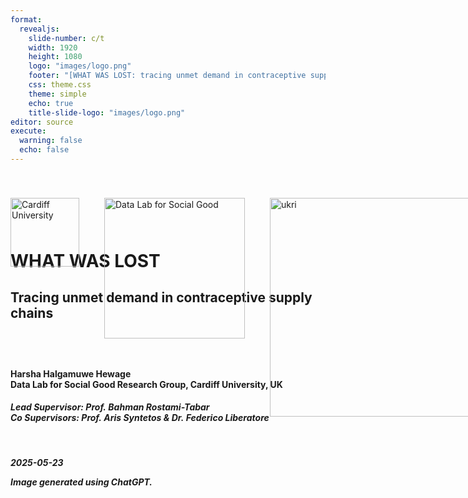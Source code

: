```yaml
---
format: 
  revealjs:
    slide-number: c/t
    width: 1920
    height: 1080
    logo: "images/logo.png"
    footer: "[WHAT WAS LOST: tracing unmet demand in contraceptive supply chains](https://chamara7h.github.io/talks/)"
    css: theme.css
    theme: simple
    echo: true
    title-slide-logo: "images/logo.png"
editor: source
execute:
  warning: false
  echo: false
---   
```


<div style="position: relative; width: 100%; height: 100%;">
  <!-- Cardiff logo top-left -->
  <img
    src="images/cardiff_logo.png"
    alt="Cardiff University"
    style="
      position: absolute;
      top: 40px;
      left: 0px;
      width: 110px;
      height: auto;
    "
  />

  <!-- Data Lab logo a bit to the right -->
  <img
    src="images/logo_white.png"
    alt="Data Lab for Social Good"
    style="
      position: absolute;
      top: 40px;
      left: 150px;
      width: 225px;
      height: auto;
    "
  />
  
  <img
    src="images/ukri.png"
    alt="ukri"
    style="
      position: absolute;
      top: 40px;
      left: 415px;
      width: 350px;
      height: auto;
    "
  />
  
  <img
    src="images/wgss.png"
    alt="wgsss"
    style="
      position: absolute;
      top: 40px;
      left: 805px;
      width: 75px;
      height: auto;
    "
  />
  
  <img
    src="images/usaid.png"
    alt="usaid"
    style="
      position: absolute;
      top: 40px;
      left: 930px;
      width: 110px;
      height: auto;
    "
  />
  
  
<br>
<br>
<br>
<br>
<br>


# WHAT WAS LOST {background-image="images/cover1.png" background-size="cover" background-color="#4f6952"}

<h2>
Tracing unmet demand in contraceptive supply chains
<h2>

<br>

<h4>
  Harsha Halgamuwe Hewage <br>
  Data Lab for Social Good Research Group, Cardiff University, UK 
</h4>

<h5>
Lead Supervisor: Prof. Bahman Rostami-Tabar <br>
Co Supervisors: Prof. Aris Syntetos & Dr. Federico Liberatore
<h5>

<br>

2025-05-23

::: aside
Image generated using ChatGPT.
:::

</div>

```r
#| echo: false

library(knitr)
options(knitr.graphics.auto_pdf = TRUE)
```

```r
#| label: setup
#| context: setup
#| include: false

# 1. list your CRAN packages
required_packages <- c(
  "tidyverse",
  "knitr",
  "kableExtra",
  "ggthemes",
  "patchwork",
  "tsibble",
  "feasts",
  "viridis",
  "showtext",
  "ggdist",
  'tsutils'
)

# 2. install any that are missing
new_packages <- required_packages[!required_packages %in% installed.packages()[, "Package"]]
if (length(new_packages)) {
  install.packages(new_packages)
}

# 3. load them
invisible(lapply(required_packages, library, character.only = TRUE))

# 4. register and activate the Assistant font
font_add_google("Assistant", "C:/Windows/Fonts/Assistant-Regular.ttf")
showtext_auto()
```

## Outline

<br>

- What was never `counted...`

- The fundamental question

- What we are going to do

- Numerical experiment

- What's `NEXT`

# What was never counted... {background-image="images/story.png" background-size="cover" background-color="#4f6952"}

<br>
<br>

::: aside
Image generated using ChatGPT.
::: 

## Seen the `UNSEEN`

:::: {.columns}

::: {.column style="flex: 0 0 50%;"}

### `Human story`: What data misses

<br>

`Nilu` went to a pharmacy for Product A. 
It was [not in stock]{.highlight-blue-big} and 
the system logs it as [zero demand.]{.highlight-blue-big}

<br>

When data is censored by stockouts or service interruptions...
[Forecasts fail...]{.highlight-blue-big}  Not just by being wrong, but by being [blind.]{.highlight-blue-big}

<br>

This creates broken trust and leads to [UNMET DEMAND.]{.highlight-blue-big}

:::

::: {.column style="flex: 0 0 50%;"}

::: {.fragment fragment-index=0}

### `Analytical reality`: Why this matters

<br>

Stockouts [censor demand.]{.highlight-blue-big}  
Observed sales ≠ actual demand.

<br>

Inventory decisions based on this [false signal?]{.highlight-blue-big}  
Understocking → more stockouts.

<br>

Forecasts don't just underperform.
They miss the whole story.

<br>

Contraceptives aren't easily substitutable. A lost sale = [a lost opportunity for care.]{.highlight-blue-big}

:::

:::

::::

## Contraceptive products aren't easily `SUBSTITUTED`

<br>

<img src="images/types.png"
     alt="Story panel"
     style="max-width: 80%; height: auto; display: block;" />

::: aside
*Percent of women who will get pregnant within the first year of typical use.
:::

## The `BIG PICTURE`

<br>

:::: {.columns style="display: flex; align-items: center;"}

::: {.column-left style="flex: 0 0 50%; display: flex; justify-content: left;"}
<img src="images/story_4.png"
     alt="Story panel"
     style="max-width: 100%; height: auto; display: block;" />
:::

::: {.column style="flex: 0 0 50%; display: flex; flex-direction: column; justify-content: left; text-align: left;"}
In reality...

There are more than 

[218 million women]{.highlight-blue-big}

like  Nilu still have an unmet need for family planning.

Ultimately, this results in dropouts, unwanted pregnancies, and almost `7 million hospitalizations` each year in developing countries.
:::

::::

::: aside
Image generated using ChatGPT.

Sources: USAID, 2020; PATH, 2019; Mukasa et al., 2017; Gilda et al., 2016 
:::

## Why this is `critical`

<br>

:::: {.columns style="display: flex; align-items: center;"}

::: {.column-left style="flex: 0 0 40%; display: flex; justify-content: left;"}
<img src="images/background.png"
     alt="Story panel"
     style="max-width: 100%; height: auto; display: block;" />
:::

::: {.column style="flex: 0 0 60%; display: flex; flex-direction: column; justify-content: left; text-align: left;"}

::: {.fragment fragment-index=0}
- Frequent stockouts are common in family planning supply chains, especially in developing countries, significantly impacting public health outcomes.
:::

::: {.fragment fragment-index=1}
- During my recent field visit to Ethiopia, stockouts were repeatedly identified by demand planners as a major barrier to effective contraceptive supply management.
:::

::: {.fragment fragment-index=2}
- Traditional forecasting methods fail under censorship.
:::

::: {.fragment fragment-index=3}
- Prior research inadequately addresses demand estimation under conditions of frequent stockouts and interruptions, often leading to biased forecasts and suboptimal inventory decisions.
:::

:::

::::

::: aside
Image generated using ChatGPT.

Sources: Bijvank et al., 2011; Karimi et al., 2021; Thanos et as., 2022 ; Trapero, 2024
:::

# The fundamental question

## Key definitions

<br>

- `Stockouts`: Periods when demand is higher than available inventory, leading to censored observations of demand.

- `Interruptions`: Periods when no products are issued despite available stock, thus artificially recorded as zero demand.

- `Censored Demand`: Demand occurring during periods when products are unavailable (stockouts or interruptions), thus not fully observable.

- `True Demand`: Actual demand that would have occurred if sufficient stock was available.

## Censorship scenarios

How can a demand forecasting and inventory optimization model that incorporates lost sales estimation and contextual field data enhance contraceptive supply chain performance and reduce stockouts in developing countries?

```r
#| echo: false
#| warning: false
#| label: fig-plot
#| fig-width: 14
#| fig-height: 5
#| fig-cap: "Censorship scenarios in family planning supply chains."

synthetic_tsibble <- read_rds('data/tidy_data/synthetic_data.rds')

# pick one series per

selected <- synthetic_tsibble |>
  filter(store == 'S51', product == 'P8')

# grab the full time‐slice for those series

plot_df <- synthetic_tsibble |>
  semi_join(selected, by = c("series_category","series_type","store","product")) |> 
  mutate(series_type     = str_to_sentence(series_type),
         series_category = str_to_sentence(series_category)) |> 
  group_by(series_category, series_type, store, product) |>
  arrange(date) |>
  mutate(period = row_number()) |>
  ungroup()


# build shading rectangles for each contiguous run of censorship

shade_df <- plot_df |>
  as_tibble() |> 
  arrange(series_category, series_type, store, product, period) |>
  group_by(series_category, series_type, store, product) |>
  mutate(
    run_id = cumsum(
      c(TRUE, censorship_type[-1] != censorship_type[-n()])  
    )
  ) |>
  group_by(series_category, series_type, store, product, run_id, censorship_type) |>
  summarize(start = min(period), end = max(period), .groups = "drop") |>
  filter(censorship_type != "none")

# plot

ggplot() +
  geom_rect(
    data = shade_df,
    aes(xmin = start, xmax = end, ymin = -Inf, ymax = Inf, fill = censorship_type), 
    inherit.aes = FALSE, alpha = 0.25) +
  
  geom_rect(data = shade_df |> 
              filter(start == end),
            aes(xmin = start, xmax = end, ymin = -Inf, ymax = Inf, colour = censorship_type),
            inherit.aes = FALSE, fill = NA,
            size = 0.5, alpha = 0.05, show.legend = FALSE) +
  
  geom_line(data = plot_df,
            aes(x = period, y = actual_demand, colour = "Actual", linetype = "Actual"),
            size = 0.5) +
  
  geom_line(data = plot_df,
            aes(x = period, y = observed_demand, colour = "Observed", linetype = "Observed"),
            size = 0.5) +
  
  scale_fill_manual(name = "Censorship type", values = c(censored   = "#E69F00", disruption = "#0072B2"),
                    labels = c(censored   = "Stockout", disruption = "Interruption")) +
  
  scale_colour_manual(name   = "Demand", values = c(Actual = "black", Observed = "red")) +
  
  scale_linetype_manual(name = "Demand",values = c(Actual = "solid", Observed = "dashed")) +
  
  labs(x = "Period", y = "Demand") +
  theme_few(base_family = "Assistant", base_size = 22) +
  theme(
    strip.text         = element_text(face = "bold"),
    panel.grid.minor   = element_blank(),
    panel.border       = element_rect(colour = "lightgrey", fill = NA),
    panel.spacing      = unit(0.5, "lines")
  )


```

# What we are going to do

## How we can fill the gaps

<br>

:::: {.columns style="display: flex; align-items: center;"}

::: {.column-left style="flex: 0 0 40%; display: flex; justify-content: left;"}
<img src="images/rqs.png"
     alt="Story panel"
     style="max-width: 100%; height: auto; display: block;" />
:::

::: {.column style="flex: 0 0 60%; display: flex; flex-direction: column; justify-content: left; text-align: left;"}

::: {.fragment fragment-index=0}
::: {.fragment fragment-index=0}
- <span style="color:#0072B2;"><strong>RQ1:</strong></span> How accurately can a Tobit Kalman Filter with conformal prediction estimate true demand under censorship?
:::
:::

::: {.fragment fragment-index=1}
- <span style="color:#E69F00;"><strong>RQ2:</strong></span> How does demand reconstruction improve inventory performance compared to baseline planning methods?
:::

::: {.fragment fragment-index=2}
- <span style="color:#009E73;"><strong>RQ3:</strong></span> How do planners adjust their orders in response to proposed model-generated recommendations?
:::

:::

::::

::: aside
Image generated using ChatGPT.
:::

## Our proposed framework

<br>

<img src="images/plan.png"
     alt="Story panel"
     style="max-width: 100%; height: auto; display: block;" />
     
## `First stage`: estimating true demand under censorship using tobit kalman filtering and conformal prediction

<img src="images/tkf_cp_framework.png"
     alt="Story panel"
     style="max-width: 80%; height: auto; display: block;" />

## `First stage`: estimating true demand under censorship using tobit kalman filtering and conformal prediction

<br>

::: {.r-stack}
![](images/tkf_cp_framework_1.png){.fragment width=45%}

![](images/tkf_cp_framework_2.png){.fragment width=45%}

![](images/tkf_cp_framework_3.png){.fragment width=45%}

![](images/tkf_cp_framework_4.png){.fragment width=45%}

![](images/tkf_cp_framework_5.png){.fragment width=45%}

![](images/tkf_cp_framework_6.png){.fragment width=45%}

:::

# Numerical experiment

## Experiment setup

<br>

![](images/num_experiment.png)

## Synthetic data exploration - `example`

```r
#| echo: false
#| cache: false
#| fig-width: 20
#| fig-height: 10
#| fig-cap: "Actual vs. observed demand for one representative series per type × category, with disruptions and censoring shaded."

# grab the full time‐slice for those series

plot_df <- synthetic_tsibble |>
  mutate(series_type     = str_to_sentence(series_type)) |> 
  group_by(series_type, store, product) |>
  arrange(date) |>
  mutate(period = row_number()) |>
  ungroup()

# build shading rectangles for each contiguous run of censorship

shade_df <- plot_df |>
  as_tibble() |> 
  arrange(series_category, series_type, store, product, period) |>
  group_by(series_category, series_type, store, product) |>
  mutate(
    run_id = cumsum(
      c(TRUE, censorship_type[-1] != censorship_type[-n()])  
    )
  ) |>
  group_by(series_type, store, product, run_id, censorship_type) |>
  summarize(start = min(period), end = max(period), .groups = "drop") |>
  filter(censorship_type != "none")

# plot

ggplot() +
  geom_rect(
    data = shade_df,
    aes(xmin = start, xmax = end, ymin = -Inf, ymax = Inf, fill = censorship_type), 
    inherit.aes = FALSE, alpha = 0.25) +
  
  geom_rect(data = shade_df |> 
              filter(start == end),
            aes(xmin = start, xmax = end, ymin = -Inf, ymax = Inf, colour = censorship_type),
            inherit.aes = FALSE, fill = NA,
            size = 0.5, alpha = 0.05, show.legend = FALSE) +
  
  geom_line(data = plot_df,
            aes(x = period, y = actual_demand, colour = "Actual", linetype = "Actual"),
            size = 0.5) +
  
  geom_line(data = plot_df,
            aes(x = period, y = observed_demand, colour = "Observed", linetype = "Observed"),
            size = 0.5) +
  
  facet_wrap(~series_type, scales = "free_y", ncol = 1) +
  
  scale_fill_manual(name = "Censorship type", values = c(censored   = "#E69F00", disruption = "#0072B2"),
                    labels = c(censored   = "Censored", disruption = "Disruption")) +
  
  scale_colour_manual(name   = "Demand", values = c(Actual = "black", Observed = "red")) +
  
  scale_linetype_manual(name = "Demand",values = c(Actual = "solid", Observed = "dashed")) +
  
  labs(x = "Period", y = "Demand") +
  theme_few(base_family = "Assistant", base_size = 36) +
  theme(
    strip.text         = element_text(face = "bold"),
    panel.grid.minor   = element_blank(),
    panel.border       = element_rect(colour = "lightgrey", fill = NA),
    panel.spacing      = unit(0.5, "lines")
  )

```

# What did we find?

## Overall forecasting and inventory performance across models

<br>

```r
#| echo: false
#| results: asis

point_acc <- read_rds('data/results/num_ex_point_acc.rds')
prob_acc  <- read_rds('data/results/num_ex_prob_acc.rds')
inv_meas  <- read_rds('data/results/numerical_experiment_sim.rds')

num_ex_metrics <- point_acc |>
  left_join(prob_acc, by = c('series_category','series_type','store','product','model')) |>
  left_join(inv_meas,  by = c('series_category','series_type','store','product','model'))

# 1) Build & round your summary table
df <- num_ex_metrics |>
  filter(!model %in% c("tkf_cp","snaive")) |>
  group_by(model) |>
  summarise(
    across(where(is.numeric), ~ mean(.x, na.rm = TRUE), .names = "{.col}_mean"),
    .groups = "drop"
  ) |>
  mutate(model = case_when(
    model == "lr"             ~ "Linear Regression",
    model == "moving_average" ~ "Moving Average",
    model == "naive"          ~ "Naive",
    model == "tkf_cp_cv"      ~ "TKF CP"
  )) |>
  arrange(mase_mean) |>
  select(
    model,
    mase_mean,
    avg_pinball_loss_mean,
    CSL_mean,
    lost_sales_rate_mean,
    avg_inventory_investment_mean
  ) |>
  mutate(across(ends_with("_mean"), ~ round(.x, 2))) |>
  mutate(across(everything(), as.character)) |>
  add_row(
    model                         = "",
    mase_mean                     = "",
    avg_pinball_loss_mean         = "",
    CSL_mean                      = "",
    lost_sales_rate_mean          = "",
    avg_inventory_investment_mean = ""
  ) |>
  rename(
    Method                        = model,
    `MASE (mean)`                 = mase_mean,
    `Pin Ball Loss - q95 (mean)`  = avg_pinball_loss_mean,
    `CSL (mean)`                  = CSL_mean,
    `Lost Sales Rate (mean)`      = lost_sales_rate_mean,
    `Inventory Coverage (mean)`   = avg_inventory_investment_mean
  )

# 2) Compute the “best” thresholds (ignore blank row)
mase_best <- min(as.numeric(df$`MASE (mean)`),                    na.rm = TRUE)
pbl_best  <- min(as.numeric(df$`Pin Ball Loss - q95 (mean)`),    na.rm = TRUE)
csl_best  <- max(as.numeric(df$`CSL (mean)`),                    na.rm = TRUE)
lsr_best  <- min(as.numeric(df$`Lost Sales Rate (mean)`),        na.rm = TRUE)
icov_best <- max(as.numeric(df$`Inventory Coverage (mean)`),     na.rm = TRUE)

# 3) Bold & colour **only** the best cell in each column
df_fmt <- df |>
  mutate(
    `MASE (mean)` = cell_spec(
      `MASE (mean)`,
      bold   = as.numeric(`MASE (mean)`) == mase_best,
      color  = if_else(
        as.numeric(`MASE (mean)`) == mase_best,
        "#4D59AC",    # best → brand blue
        "black",      # others → black
        missing = "black"
      ),
      escape = FALSE
    ),
    `Pin Ball Loss - q95 (mean)` = cell_spec(
      `Pin Ball Loss - q95 (mean)`,
      bold   = as.numeric(`Pin Ball Loss - q95 (mean)`) == pbl_best,
      color  = if_else(
        as.numeric(`Pin Ball Loss - q95 (mean)`) == pbl_best,
        "#4D59AC",
        "black",
        missing = "black"
      ),
      escape = FALSE
    ),
    `CSL (mean)` = cell_spec(
      `CSL (mean)`,
      bold   = as.numeric(`CSL (mean)`) == csl_best,
      color  = if_else(
        as.numeric(`CSL (mean)`) == csl_best,
        "#4D59AC",
        "black",
        missing = "black"
      ),
      escape = FALSE
    ),
    `Lost Sales Rate (mean)` = cell_spec(
      `Lost Sales Rate (mean)`,
      bold   = as.numeric(`Lost Sales Rate (mean)`) == lsr_best,
      color  = if_else(
        as.numeric(`Lost Sales Rate (mean)`) == lsr_best,
        "#4D59AC",
        "black",
        missing = "black"
      ),
      escape = FALSE
    ),
    `Inventory Coverage (mean)` = cell_spec(
      `Inventory Coverage (mean)`,
      bold   = as.numeric(`Inventory Coverage (mean)`) == icov_best,
      color  = if_else(
        as.numeric(`Inventory Coverage (mean)`) == icov_best,
        "#DC5555",
        "black",
        missing = "black"
      ),
      escape = FALSE
    )
  )

# 4) Emit the HTML table with your custom class
df_fmt |>
  kbl(
    format     = "html",
    escape     = FALSE,
    table.attr = 'class="table-custom"',
    align      = "lrrrrr"
  ) |>
  kable_styling(full_width = FALSE, font_size = 40)

```

## Performance evaluation - Nemenyi test

```r
#| label: fig-metrics_sig
#| echo: false
#| cache: false
#| message: false
#| fig-width: 22.5
#| fig-height: 10
#| fig-cap: "Average ranks of forecasting methods with 95% confidence intervals based on the Nemenyi test for all metrics. Lower ranks indicate better performance."

recode_models <- function(df) {
  df |>
    mutate(model = case_when(
      model == "lr"             ~ "Linear Regression",
      model == "moving_average" ~ "Moving Average",
      model == "naive"          ~ "Naive",
      model == "tkf_cp_cv"      ~ "TKF CP"
    ))
}

# 1) Prepare each metric’s tidy data for Nemenyi
df_tidy_mase <- num_ex_metrics |>
  filter(!model %in% c("tkf_cp","snaive")) |>
  recode_models() |>
  select(-c(rmse, series_category, series_type, crps, CSL,
            lost_sales_rate, avg_inventory_investment, avg_pinball_loss)) |>
  pivot_wider(
    id_cols     = c(store, product),
    names_from  = model,
    values_from = mase
  ) |>
  select(-c(store, product))

df_tidy_pbl <- num_ex_metrics |>
  filter(!model %in% c("tkf_cp","snaive")) |>
  recode_models() |>
  select(-c(rmse, series_category, series_type, crps, CSL,
            lost_sales_rate, avg_inventory_investment, mase)) |>
  pivot_wider(
    id_cols     = c(store, product),
    names_from  = model,
    values_from = avg_pinball_loss
  ) |>
  select(-c(store, product))

df_tidy_csl <- num_ex_metrics |>
  filter(!model %in% c("tkf_cp","snaive")) |>
  recode_models() |>
  mutate(CSL_inv = 1 - CSL) |>
  select(-c(rmse, series_category, series_type, crps, mase,
            lost_sales_rate, avg_inventory_investment, avg_pinball_loss, CSL)) |>
  pivot_wider(
    id_cols     = c(store, product),
    names_from  = model,
    values_from = CSL_inv
  ) |>
  select(-c(store, product))

df_tidy_lsr <- num_ex_metrics |>
  filter(!model %in% c("tkf_cp","snaive")) |>
  recode_models() |>
  select(-c(rmse, series_category, series_type, crps, CSL,
            mase, avg_inventory_investment, avg_pinball_loss)) |>
  pivot_wider(
    id_cols     = c(store, product),
    names_from  = model,
    values_from = lost_sales_rate
  ) |>
  select(-c(store, product))

df_tidy_inv <- num_ex_metrics |>
  filter(!model %in% c("tkf_cp","snaive")) |>
  recode_models() |>
  select(-c(rmse, series_category, series_type, crps, CSL,
            mase, avg_pinball_loss, lost_sales_rate)) |>
  pivot_wider(
    id_cols     = c(store, product),
    names_from  = model,
    values_from = avg_inventory_investment
  ) |>
  select(-c(store, product))

# 1) Define a 2×3 layout: 1 and 2 in row 1, a blank in (1,3); 
#    then 3,4,5 in row 2.

lm <- matrix(c(
  1, 2,
  3, 4
), nrow = 2, byrow = TRUE)

# 2) Tell R to use that layout, with equal widths/heights
layout(lm, widths = c(1,1), heights = c(1,1))

# 3) Plot margins & font
par(mar = c(3, 3, 2, 1), oma = c(0, 0, 0, 0), family = "Assistant", cex = 2.25)


# Top‐right: blank
# plot.new()

p1 <- nemenyi(df_tidy_mase,
       conf.level = 0.95,
       plottype   = "vmcb",
       main       = "MASE",
       line = 0.5)

p2 <- nemenyi(df_tidy_pbl,
       conf.level = 0.95,
       plottype   = "vmcb",
       main       = "Pin Ball Loss (q95)",
       line = 0.5)

# Bottom‐left: Achieved CSL (inverted for higher=better)
p3 <- nemenyi(df_tidy_csl,
       conf.level = 0.95,
       plottype   = "vmcb",
       main       = "CSL",
       line = 0.5)

# Bottom‐middle: Lost Sales Rate
p4 <- nemenyi(df_tidy_lsr,
       conf.level = 0.95,
       plottype   = "vmcb",
       main       = "Lost Sales Rate",
       line = 0.5)

```

## Performance evaluation - forecasting

```r
#| label: fig-fc_metrics_plot
#| echo: false
#| cache: false
#| fig-width: 20
#| fig-height: 10
#| fig-cap: "Forecasting metrics for each series type for the different forecasting methods."

# 1) Prepare long‐format data
plot_df <- num_ex_metrics |>
  filter(!model %in% c("tkf_cp", "snaive")) |>
  mutate(
    model = case_when(
      model == "lr"             ~ "Linear Regression",
      model == "moving_average" ~ "Moving Average",
      model == "naive"          ~ "Naive",
      model == "tkf_cp_cv"      ~ "TKF CP"
    ),
    model = factor(model, levels = c("TKF CP", "Naive", "Moving Average", "Linear Regression")),
    series_type = factor(
      series_type,
      levels = c("lumpy", "erratic", "smooth"),
      labels = str_to_sentence(c("lumpy", "erratic", "smooth"))
    )
  ) |>
  filter(!model %in% c("Naive", "Linear Regression")) |> 
  pivot_longer(
    cols = c(mase, avg_pinball_loss, CSL, lost_sales_rate, avg_inventory_investment),
    names_to  = "measure",
    values_to = "value"
  ) |>
  mutate(
    measure = factor(
      measure,
      levels = c("mase", "avg_pinball_loss", "CSL", "lost_sales_rate", "avg_inventory_investment"),
      labels = c(
        "MASE",
        "Pinball Loss (q95)",
        "Achieved CSL",
        "Lost Sales Rate",
        "Inventory Coverage"
      )
    )
  )

# 2) Compute means
mean_df <- plot_df |>
  group_by(series_type, model, measure) |>
  summarise(mean_val = mean(value, na.rm = TRUE), .groups = "drop")

# 3) Define palette
pal <- c(
  'Linear Regression' = "black",
  'Moving Average'              = "#D55E00",
  'Naive'             = "#E69F00",
  'TKF CP'            = "#0072B2"
)

# Plot: Average MASE & Pinball Loss side by side 

p1 <- plot_df |>
  filter(measure == "MASE") |>
  ggplot(aes(x = series_type, y = value, colour = model, fill = model, group = model)) +
  ggdist::stat_halfeye(
    position = "identity",
    width    = 0.6,
    alpha    = 0.4,
    .width   = 0,
    point_interval = NULL
  ) +
  geom_line(
    data     = mean_df |> filter(measure == 'MASE'),
    aes(y    = mean_val),
    size     = 0.8,
    position = "identity"
  ) +
  geom_point(
    data     = mean_df |> filter(measure == 'MASE'),
    aes(y    = mean_val),
    size     = 3,
    shape    = 21,
    fill     = "white",
    stroke   = 1,
    position = "identity"
  ) +
  scale_colour_manual(name = "Model", values = pal) +
  scale_fill_manual(name = "Model", values = pal) +
  labs(x = "Series type", y = NULL, title = 'MASE') +
  theme_few(base_family = "Assistant", base_size = 36) +
  theme(
    legend.position = 'bottom',
    strip.text = element_text(face = "bold"),
    panel.grid.minor = element_blank(),
    panel.border = element_rect(colour = "lightgrey", fill = NA),
    panel.spacing = unit(0.5, "lines")
  ) +
  coord_cartesian(ylim = c(0, 3))

p2 <- plot_df |>
  filter(measure == "Pinball Loss (q95)") |>
  ggplot(aes(x = series_type, y = value, colour = model, fill = model, group = model)) +
  ggdist::stat_halfeye(
    position = "identity",
    width    = 0.6,
    alpha    = 0.4,
    .width   = 0,
    point_interval = NULL
  ) +
  geom_line(
    data     = mean_df |> filter(measure %in% c("Pinball Loss (q95)")),
    aes(y    = mean_val),
    size     = 0.8,
    position = "identity"
  ) +
  geom_point(
    data     = mean_df |> filter(measure %in% c("Pinball Loss (q95)")),
    aes(y    = mean_val),
    size     = 3,
    shape    = 21,
    fill     = "white",
    stroke   = 1,
    position = "identity"
  ) +
  scale_colour_manual(name = "Model", values = pal) +
  scale_fill_manual(name = "Model", values = pal) +
  labs(x = "Series type", y = NULL, title = 'Pinball Loss (q95)') +
  theme_few(base_family = "Assistant", base_size = 36) +
  theme(
    legend.position = 'bottom',
    strip.text = element_text(face = "bold"),
    panel.grid.minor = element_blank(),
    panel.border = element_rect(colour = "lightgrey", fill = NA),
    panel.spacing = unit(0.5, "lines")
  ) 

(p1 | p2) +
  plot_layout(ncol = 2, guides = "collect") &
  theme(legend.position = "bottom")

```

## Performance evaluation - inventory

```r
#| label: fig-inv_metrics_plot
#| echo: false
#| cache: false
#| message: false
#| fig-width: 20
#| fig-height: 10
#| fig-cap: "Inentory metrics for each series type for the different forecasting methods."

# Plot: Achieved CSL, Lost Sales Rate  & Inventory Coverage

p1 <- plot_df |>
  filter(measure == "Achieved CSL") |>
  ggplot(aes(x = series_type, y = value, colour = model, fill = model, group = model)) +
  ggdist::stat_halfeye(
    position = "identity",
    width    = 0.6,
    alpha    = 0.4,
    .width   = 0,
    point_interval = NULL
  ) +
  geom_line(
    data     = mean_df |> filter(measure == 'Achieved CSL'),
    aes(y    = mean_val),
    size     = 0.8,
    position = "identity"
  ) +
  geom_point(
    data     = mean_df |> filter(measure == 'Achieved CSL'),
    aes(y    = mean_val),
    size     = 3,
    shape    = 21,
    fill     = "white",
    stroke   = 1,
    position = "identity"
  ) +
  scale_colour_manual(name = "Model", values = pal, guide  = "none") +
  scale_fill_manual(name = "Model", values = pal) +
  labs(x = "Series type", y = NULL, title = 'Achieved CSL') +
  theme_few(base_family = "Assistant", base_size = 36) +
  theme(
    strip.text = element_text(face = "bold"),
    panel.grid.minor = element_blank(),
    panel.border = element_rect(colour = "lightgrey", fill = NA),
    panel.spacing = unit(0.5, "lines")
  ) 

p2 <- plot_df |>
  filter(measure == "Lost Sales Rate") |>
  ggplot(aes(x = series_type, y = value, colour = model, fill = model, group = model)) +
  ggdist::stat_halfeye(
    position = "identity",
    width    = 0.6,
    alpha    = 0.4,
    .width   = 0,
    point_interval = NULL
  ) +
  geom_line(
    data     = mean_df |> filter(measure == 'Lost Sales Rate'),
    aes(y    = mean_val),
    size     = 0.8,
    position = "identity"
  ) +
  geom_point(
    data     = mean_df |> filter(measure == 'Lost Sales Rate'),
    aes(y    = mean_val),
    size     = 3,
    shape    = 21,
    fill     = "white",
    stroke   = 1,
    position = "identity"
  ) +
  scale_colour_manual(name = "Model", values = pal, guide  = "none") +
  scale_fill_manual(name = "Model", values = pal) +
  labs(x = "Series type", y = NULL, title = 'Lost Sales Rate') +
  theme_few(base_family = "Assistant", base_size = 36) +
  theme(
    strip.text = element_text(face = "bold"),
    panel.grid.minor = element_blank(),
    panel.border = element_rect(colour = "lightgrey", fill = NA),
    panel.spacing = unit(0.5, "lines")
  )

p3 <- plot_df |>
  filter(measure == "Inventory Coverage" & value < 300) |>
  ggplot(aes(x = series_type, y = value, colour = model, fill = model, group = model)) +
  ggdist::stat_halfeye(
    position = "identity",
    width    = 0.6,
    alpha    = 0.4,
    .width   = 0,
    point_interval = NULL
  ) +
  geom_line(
    data     = mean_df |> filter(measure == 'Inventory Coverage'),
    aes(y    = mean_val),
    size     = 0.8,
    position = "identity"
  ) +
  geom_point(
    data     = mean_df |> filter(measure == 'Inventory Coverage'),
    aes(y    = mean_val),
    size     = 3,
    shape    = 21,
    fill     = "white",
    stroke   = 1,
    position = "identity"
  ) +
  scale_colour_manual(name = "Model", values = pal, guide  = "none") +
  scale_fill_manual(name = "Model", values = pal) +
  labs(x = "Series type", y = NULL, title = 'Inventory Coverage') +
  theme_few(base_family = "Assistant", base_size = 36) +
  theme(
    strip.text = element_text(face = "bold"),
    panel.grid.minor = element_blank(),
    panel.border = element_rect(colour = "lightgrey", fill = NA),
    panel.spacing = unit(0.5, "lines")
  ) +
  coord_cartesian(ylim = c(0, 10))

(p1 | p2 |p3) +
  plot_layout(ncol = 3, guides = "collect") &
  theme(legend.position = "bottom")

```

# What's `NEXT`

## Way forward

:::: {.columns style="display: flex; align-items: center;"}

::: {.column-left style="flex: 0 0 50%; display: flex; justify-content: left;"}
<img src="images/story_5.png"
     alt="Story panel"
     style="max-width: 90%; height: auto; display: block;" />
:::

::: {.column style="flex: 0 0 50%; display: flex; flex-direction: column; justify-content: left; text-align: left;"}
Develop a quantile-based inventory policy
→ `Incorporate uncertainty directly into order decisions`

<br>

Extend empirical model with external covariates
→ `Account for special events, disruptions, and policy shifts`

<br>

Conduct lab experiment with real demand planners
→ `Measure how model recommendations affect decision-making`

:::

::::

::: aside
Image generated using ChatGPT.
:::

## Materials

<br>

<img src="images/git.png"
     style="max-width: 10%; height: auto; display: block;" />

You can find the slides [here](https://chamara7h.github.io/talks/).

# Any questions or thoughts? 💬

##

![](images/follow_us.png){fig-align="center"}